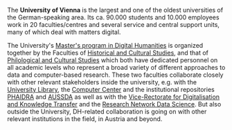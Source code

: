 The **University of Vienna** is the largest and one of the oldest universities of the German-speaking area. Its ca. 90.000 students and 10.000 employees work in 20 faculties/centres and several service and central support units, many of which deal with matters digital.

The University's [Master's program in Digital Humanities](https://datascience.univie.ac.at/masters/master-digital-humanities/) is organized together by the Faculties of [Historical and Cultural Studies](https://hist-kult.univie.ac.at/en/), and that of [Philological and Cultural Studies](https://phil-kult.univie.ac.at/en/) which both have dedicated personnel on all academic levels who represent a broad variety of different approaches to data and computer-based research. These two faculties collaborate closely with other relevant stakeholders inside the university, e.g. with the [University Library](http://bibliothek.univie.ac.at/english/), the [Computer Center](https://zid.univie.ac.at/en/) and the institutional repositories [PHAIDRA](https://phaidra.univie.ac.at/) and [AUSSDA](https://aussda.at/) as well as with the [Vice-Rectorate for Digitalisation and Knowledge Transfer](https://rektorat.univie.ac.at/en/rectorate/) and the [Research Network Data Science](https://datascience.univie.ac.at/). But also outside the University, DH-related collaboration is going on with other relevant institutions in the field, in Austria and beyond.
